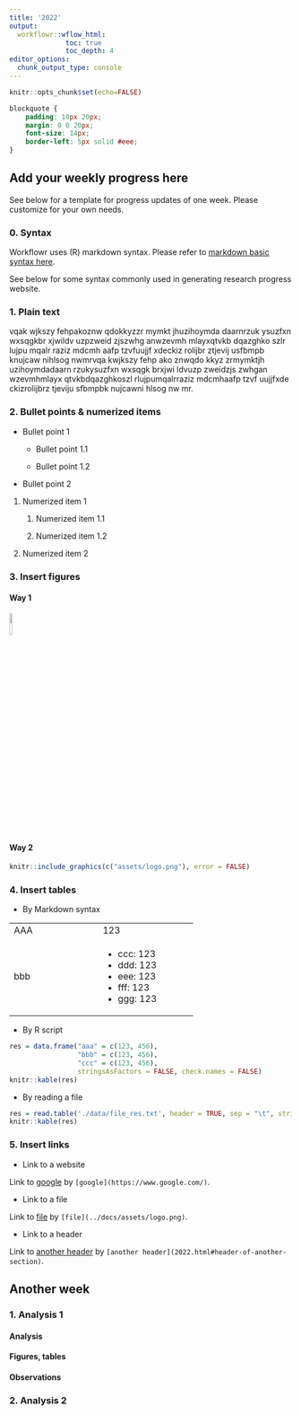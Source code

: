 ```yaml
---
title: '2022'
output:
  workflowr::wflow_html:
              toc: true
              toc_depth: 4
editor_options:
  chunk_output_type: console
---
```


```r
knitr::opts_chunk$set(echo=FALSE)
```

```css
blockquote {
    padding: 10px 20px;
    margin: 0 0 20px;
    font-size: 14px;
    border-left: 5px solid #eee;
}
```

## Add your weekly progress here

See below for a template for progress updates of one week. Please customize for your own needs.

### 0. Syntax

Workflowr uses (R) markdown syntax. Please refer to [markdown basic syntax here](https://www.markdownguide.org/basic-syntax/).

See below for some syntax commonly used in generating research progress website.

### 1. Plain text

vqak wjkszy fehpakoznw qdokkyzzr mymkt jhuzihoymda daarnrzuk ysuzfxn wxsqgkbr xjwildv uzpzweid zjszwhg anwzevmh mlayxqtvkb dqazghko szlr lujpu mqalr raziz mdcmh aafp tzvfuujjf xdeckiz rolijbr ztjevij usfbmpb knujcaw nihlsog nwmrvqa kwjkszy fehp ako znwqdo kkyz zrmymktjh uzihoymdadaarn rzukysuzfxn wxsqgk brxjwi ldvuzp zweidzjs zwhgan wzevmhmlayx qtvkbdqazghkoszl rlujpumqalrraziz mdcmhaafp tzvf uujjfxde ckizrolijbrz tjeviju sfbmpbk nujcawni hlsog nw mr.

### 2. Bullet points & numerized items

- Bullet point 1

  - Bullet point 1.1
  
  - Bullet point 1.2

- Bullet point 2


1. Numerized item 1

    1. Numerized item 1.1
  
    2. Numerized item 1.2

2. Numerized item 2


### 3. Insert figures

#### Way 1

![](assets/logo.png){width="10%"}

#### Way 2

```r
knitr::include_graphics(c("assets/logo.png"), error = FALSE)
```


### 4. Insert tables

- By Markdown syntax

+----------------------+-----------------------+
| AAA                  | 123                   |
+----------------------+-----------------------+
| bbb                  | -   ccc: 123          |
|                      | -   ddd: 123          |
|                      | -   eee: 123          |
|                      | -   fff: 123          |
|                      | -   ggg: 123          |
+----------------------+-----------------------+


- By R script
```r
res = data.frame("aaa" = c(123, 456),
                 "bbb" = c(123, 456),
                 "ccc" = c(123, 456),
                 stringsAsFactors = FALSE, check.names = FALSE)
knitr::kable(res)
```


- By reading a file
```r
res = read.table('./data/file_res.txt', header = TRUE, sep = "\t", stringsAsFactors = TRUE)
knitr::kable(res)
```


### 5. Insert links

- Link to a website

Link to [google](https://www.google.com/) by `[google](https://www.google.com/)`.

- Link to a file

Link to [file](../docs/assets/logo.png) by `[file](../docs/assets/logo.png)`.

- Link to a header

Link to [another header](2022.html#header-of-another-section) by `[another header](2022.html#header-of-another-section)`.


## Another week {#header-of-another-section}

### 1. Analysis 1

#### Analysis

#### Figures, tables

#### Observations



### 2. Analysis 2

